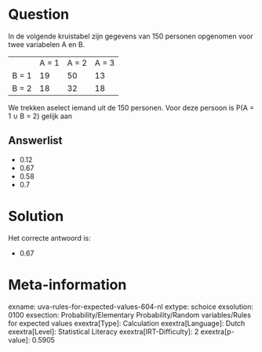 Question
========

In de volgende kruistabel zijn gegevens van 150 personen opgenomen voor
twee variabelen A en B.

  ------- ------- ------- -------
          A = 1   A = 2   A = 3
  B = 1   19      50      13
  B = 2   18      32      18
  ------- ------- ------- -------

We trekken aselect iemand uit de 150 personen. Voor deze persoon is P(A
= 1 ∪ B = 2) gelijk aan


Answerlist
----------

* 0.12
* 0.67
* 0.58
* 0.7

Solution
========

Het correcte antwoord is: 

* 0.67

Meta-information
================
exname: uva-rules-for-expected-values-604-nl
extype: schoice
exsolution: 0100
exsection: Probability/Elementary Probability/Random variables/Rules for expected values
exextra[Type]: Calculation
exextra[Language]: Dutch
exextra[Level]: Statistical Literacy
exextra[IRT-Difficulty]: 2
exextra[p-value]: 0.5905

